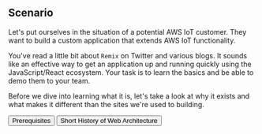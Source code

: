## Scenario

Let's put ourselves in the situation of a potential AWS IoT customer. They want
to build a custom application that extends AWS IoT functionality.

You've read a little bit about `Remix` on Twitter and various blogs. It sounds
like an effective way to get an application up and running quickly using the
JavaScript/React ecosystem. Your task is to learn the basics and be able to demo
them to your team.

Before we dive into learning what it is, let's take a look at why it exists and
what makes it different than the sites we're used to building.


<div className="button-group">
  <Link to="/modules/introduction/prerequisites">
    <button>Prerequisites</button>
  </Link>

  <Link to="/modules/pespas/short-history-of-web-architecture">
    <button>Short History of Web Architecture</button>
  </Link>
</div>
